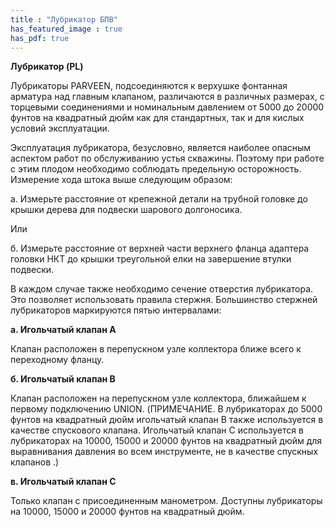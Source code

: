 ```yaml
---
title : "Лубрикатор БПВ"
has_featured_image : true
has_pdf: true
---
```


**Лубрикатор (PL)**

Лубрикаторы PARVEEN, подсоединяются к верхушке фонтанная арматура над главным клапаном, различаются в различных размерах, с торцевыми соединениями и номинальным давлением от 5000 до 20000 фунтов на квадратный дюйм как для стандартных, так и для кислых условий эксплуатации.

Эксплуатация лубрикатора, безусловно, является наиболее опасным аспектом работ по обслуживанию устья скважины. Поэтому при работе с этим плодом необходимо соблюдать предельную осторожность. Измерение хода штока выше следующим образом:

а. Измерьте расстояние от крепежной детали на трубной головке до крышки дерева для подвески шарового долгоносика.

Или

б. Измерьте расстояние от верхней части верхнего фланца адаптера головки НКТ до крышки треугольной елки на завершение втулки подвески.

В каждом случае также необходимо сечение отверстия лубрикатора. Это позволяет использовать правила стержня. Большинство стержней лубрикаторов маркируются пятью интервалами:

**а. Игольчатый клапан А**

Клапан расположен в перепускном узле коллектора ближе всего к переходному фланцу.

**б. Игольчатый клапан В**

Клапан расположен на перепускном узле коллектора, ближайшем к первому подключению UNION. (ПРИМЕЧАНИЕ. В лубрикаторах до 5000 фунтов на квадратный дюйм игольчатый клапан B также используется в качестве спускового клапана. Игольчатый клапан C используется в лубрикаторах на 10000, 15000 и 20000 фунтов на квадратный дюйм для выравнивания давления во всем инструменте, не в качестве спускных клапанов .)

**в. Игольчатый клапан С**

Только клапан с присоединенным манометром. Доступны лубрикаторы на 10000, 15000 и 20000 фунтов на квадратный дюйм.